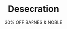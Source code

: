 ---
title: "Desecration"
subtitle: "30% OFF BARNES & NOBLE"
creator: "Tim LaHaye & Jerry B. Jenkins"
categories: ["books"]
featuredImage: "../src/assets/images/item/books/DSC02878-4.png"
views: ["../src/assets/images/item/books/DSC02878-4.png"]
nextItem: []
---